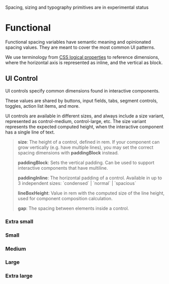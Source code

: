 
<Note variant="warning">Spacing, sizing and typography primitives are in experimental status</Note>

# Functional

Functional spacing variables have semantic meaning and opinionated spacing values. They are meant to cover the most common UI patterns.

We use terminology from [CSS logical properties](https://css-tricks.com/css-logical-properties/) to reference dimensions, where the horizontal axis is represented as inline, and the vertical as block.

## UI Control

UI controls specify common dimensions found in interactive components.

These values are shared by buttons, input fields, tabs, segment controls, toggles, action list items, and more.

UI controls are available in different sizes, and always include a size variant, represented as control-medium, control-large, etc. The size variant represents the expected computed height, when the interactive component has a single line of text.

<Blockquote>
<p><strong>size</strong>: The height of a control, defined in rem. If your component can grow vertically (e.g. have multiple lines), you may set the correct spacing dimensions with <strong>paddingBlock</strong> instead.</p>


<p>
  <strong>paddingBlock</strong>: Sets the vertical padding. Can be used to support interactive components that have
  multiline.
</p>

<p>
  <strong>paddingInline</strong>: The horizontal padding of a control. Available in up to 3 independent sizes:
  `condensed` | `normal` | `spacious`
</p>

<p>
  <strong>lineBoxHeight</strong>: Value in rem with the computed size of the line height, used for component composition
  calculation.
</p>

<p>
  <strong>gap</strong>: The spacing between elements inside a control.
</p>

</Blockquote>


### Extra small

<UIControlTable filePath="tokens/functional/size/size.json" tokenVariant="-xsmall-" />

### Small

<UIControlTable filePath="tokens/functional/size/size.json" tokenVariant="-small-" />

### Medium

<UIControlTable filePath="tokens/functional/size/size.json" tokenVariant="-medium-" />

### Large

<UIControlTable filePath="tokens/functional/size/size.json" tokenVariant="-large-" />

### Extra large

<UIControlTable filePath="tokens/functional/size/size.json" tokenVariant="-xlarge-" />
